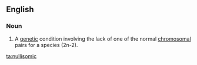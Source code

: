 ==English==

===Noun===
{{en-noun}}

# {{context|genetics}} A [[genetic]] condition involving the lack of one of the normal [[chromosomal]] pairs for a species (2n-2).

[[ta:nullisomic]]